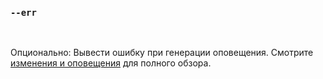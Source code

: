 ### `--err`

<br />

Опционально: Вывести ошибку при генерации оповещения. Смотрите [изменения и оповещения](/ru/docs/explanation/thresholds/) для полного обзора.